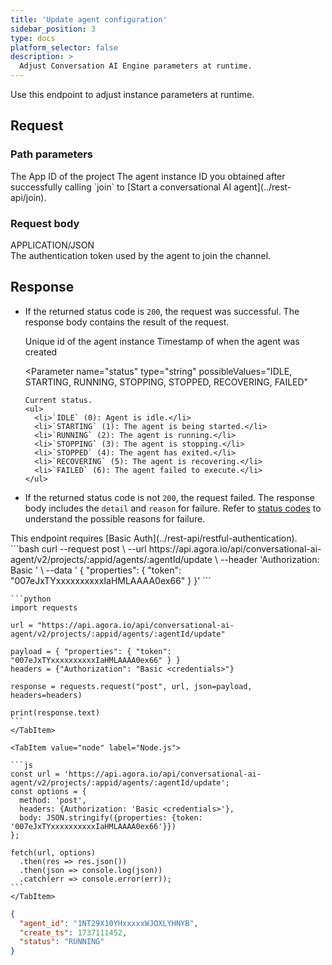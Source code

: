 ```yaml
---
title: 'Update agent configuration'
sidebar_position: 3
type: docs
platform_selector: false
description: >
  Adjust Conversation AI Engine parameters at runtime.
---
```



<RestAPILayout>
  <LeftColumn
    title={frontMatter.title}
    method="POST"
    endpoint="https://api.agora.io/api/conversational-ai-agent/v2/projects/{appid}/agents/{agentId}/update"
  >

Use this endpoint to adjust <Vpd k="AGENT" /> instance parameters at runtime.

## Request

### Path parameters

<PathParameter name="appid" type="string" required={true}>
The App ID of the project
</PathParameter>
<PathParameter name="agentId" type="string" required={true}>
The agent instance ID you obtained after successfully calling `join` to [Start a conversational AI agent](../rest-api/join).
</PathParameter>

### Request body

<div class="api-mime-type">APPLICATION/JSON</div>

<ParameterList title="BODY">
  <Parameter name="properties" type="object" required={false}>
    <Parameter name="token" type="string" required={false}>
      The authentication token used by the agent to join the channel.
    </Parameter>
  </Parameter>  
</ParameterList>

## Response

- If the returned status code is `200`, the request was successful. The response body contains the result of the request.

  <ParameterList title="OK">
    <Parameter name="agent_id" type="string">
      Unique id of the agent instance
    </Parameter>
    
    <Parameter name="create_ts" type="integer">
      Timestamp of when the agent was created
    </Parameter>
    
    <Parameter 
      name="status" 
      type="string" 
      possibleValues="IDLE, STARTING, RUNNING, STOPPING, STOPPED, RECOVERING, FAILED"
    >
      Current status.
      <ul>
        <li>`IDLE` (0): Agent is idle.</li>
        <li>`STARTING` (1): The agent is being started.</li>
        <li>`RUNNING` (2): The agent is running.</li>
        <li>`STOPPING` (3): The agent is stopping.</li>
        <li>`STOPPED` (4): The agent has exited.</li>
        <li>`RECOVERING` (5): The agent is recovering.</li>
        <li>`FAILED` (6): The agent failed to execute.</li>
      </ul>
    </Parameter>
  </ParameterList>

- If the returned status code is not `200`, the request failed. The response body includes the `detail` and `reason` for failure. Refer to [status codes](../rest-api/reference#response-status-codes) to understand the possible reasons for failure.
      
</LeftColumn>

<RightColumn>

<Section title="Authorization">
This endpoint requires [Basic Auth](../rest-api/restful-authentication).
</Section>

<Section title="Request example">

  <Tabs groupId="code-examples">
    <TabItem value="curl" label="curl" default>
      ```bash
      curl --request post \
        --url https://api.agora.io/api/conversational-ai-agent/v2/projects/:appid/agents/:agentId/update \
        --header 'Authorization: Basic <credentials>' \
        --data '
      {
        "properties": {
          "token": "007eJxTYxxxxxxxxxxIaHMLAAAA0ex66"
        }
      }'
      ```
    </TabItem>
    <TabItem value="python" label="Python">

    ```python
    import requests

    url = "https://api.agora.io/api/conversational-ai-agent/v2/projects/:appid/agents/:agentId/update"

    payload = { "properties": { "token": "007eJxTYxxxxxxxxxxIaHMLAAAA0ex66" } }
    headers = {"Authorization": "Basic <credentials>"}

    response = requests.request("post", url, json=payload, headers=headers)

    print(response.text)
    ```
    </TabItem>

    <TabItem value="node" label="Node.js">

    ```js
    const url = 'https://api.agora.io/api/conversational-ai-agent/v2/projects/:appid/agents/:agentId/update';
    const options = {
      method: 'post',
      headers: {Authorization: 'Basic <credentials>'},
      body: JSON.stringify({properties: {token: '007eJxTYxxxxxxxxxxIaHMLAAAA0ex66'}})
    };

    fetch(url, options)
      .then(res => res.json())
      .then(json => console.log(json))
      .catch(err => console.error(err));
    ```
    </TabItem>
  </Tabs>
</Section>

<Section title="Response example">

  ```json
  {
    "agent_id": "1NT29X10YHxxxxxWJOXLYHNYB",
    "create_ts": 1737111452,
    "status": "RUNNING"
  }
  ```
</Section>

</RightColumn>
</RestAPILayout>